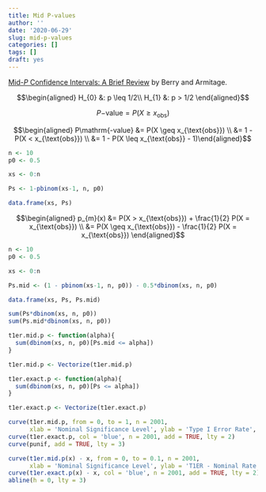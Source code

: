 ```yaml
---
title: Mid P-values
author: ''
date: '2020-06-29'
slug: mid-p-values
categories: []
tags: []
draft: yes
---
```


<script src='https://cdnjs.cloudflare.com/ajax/libs/mathjax/2.7.1/MathJax.js?config=TeX-AMS-MML_HTMLorMML'></script>

[Mid-$P$ Confidence Intervals: A Brief Review](https://www.jstor.org/stable/2348891#metadata_info_tab_contents) by Berry and Armitage.

$$\begin{aligned} H_{0} &: p \leq 1/2\\ H_{1} &: p > 1/2 \end{aligned}$$

$$P\mathrm{-value} = P(X \geq x_{\text{obs}})$$

$$\begin{aligned} P\mathrm{-value} &= P(X \geq x_{\text{obs}}) \\ &= 1 - P(X < x_{\text{obs}}) \\ &= 1 - P(X \leq x_{\text{obs}} - 1)\end{aligned}$$

```r

n <- 10
p0 <- 0.5

xs <- 0:n

Ps <- 1-pbinom(xs-1, n, p0)

data.frame(xs, Ps)
```

$$\begin{aligned} p_{m}(x) &= P(X > x_{\text{obs}}) + \frac{1}{2} P(X = x_{\text{obs}}) \\ &= P(X \geq x_{\text{obs}}) - \frac{1}{2} P(X = x_{\text{obs}}) \end{aligned}$$

```r

n <- 10
p0 <- 0.5

xs <- 0:n

Ps.mid <- (1 - pbinom(xs-1, n, p0)) - 0.5*dbinom(xs, n, p0)

data.frame(xs, Ps, Ps.mid)
```

```r
sum(Ps*dbinom(xs, n, p0))
sum(Ps.mid*dbinom(xs, n, p0))
```
```r
t1er.mid.p <- function(alpha){
  sum(dbinom(xs, n, p0)[Ps.mid <= alpha])
}

t1er.mid.p <- Vectorize(t1er.mid.p)

t1er.exact.p <- function(alpha){
  sum(dbinom(xs, n, p0)[Ps <= alpha])
}

t1er.exact.p <- Vectorize(t1er.exact.p)

curve(t1er.mid.p, from = 0, to = 1, n = 2001,
      xlab = 'Nominal Significance Level', ylab = 'Type I Error Rate', col = 'red')
curve(t1er.exact.p, col = 'blue', n = 2001, add = TRUE, lty = 2)
curve(punif, add = TRUE, lty = 3)
```

```r
curve(t1er.mid.p(x) - x, from = 0, to = 0.1, n = 2001,
      xlab = 'Nominal Significance Level', ylab = 'T1ER - Nominal Rate', col = 'red')
curve(t1er.exact.p(x) - x, col = 'blue', n = 2001, add = TRUE, lty = 2)
abline(h = 0, lty = 3)
```

